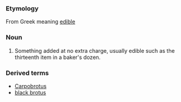 ===Etymology===
From Greek meaning [[edible]]
===Noun===
#Something added at no extra charge, usually edible such as the thirteenth item in a baker's dozen.
===Derived terms===
*[[Carpobrotus]]
*[[black brotus]]
